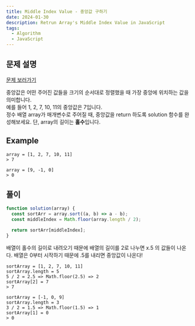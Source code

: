 ```yaml
---
title: Middle Index Value - 중앙값 구하기
date: 2024-01-30
description: Retrun Array's Middle Index Value in JavaScript
tags:
  - Algorithm
  - JavaScript
---
```


## 문제 설명

[문제 보러가기](https://school.programmers.co.kr/learn/courses/30/lessons/120811)

중앙값은 어떤 주어진 값들을 크기의 순서대로 정렬했을 때 가장 중앙에 위치하는 값을 의미합니다.  
예를 들어 1, 2, 7, 10, 11의 중앙값은 7입니다.  
정수 배열 array가 매개변수로 주어질 때, 중앙값을 return 하도록 solution 함수를 완성해보세요.
단, array의 길이는 **홀수**입니다.

## Example

```
array = [1, 2, 7, 10, 11]
> 7

array = [9, -1, 0]
> 0
```

## 풀이

```js
function solution(array) {
  const sortArr = array.sort((a, b) => a - b);
  const middleIndex = Math.floor(array.length / 2);

  return sortArr[middleIndex];
}
```

배열이 홀수의 길이로 내려오기 때문에
배열의 길이를 2로 나누면 x.5 의 값들이 나온다.
배열은 0부터 시작하기 때문에 .5를 내리면 중앙값이 나온다!

```
sortArray = [1, 2, 7, 10, 11]
sortArray.length = 5
5 / 2 = 2.5 => Math.floor(2.5) => 2
sortArray[2] = 7
> 7

sortArray = [-1, 0, 9]
sortArray.length = 3
3 / 2 = 1.5 => Math.floor(1.5) => 1
sortArray[1] = 0
> 0
```
